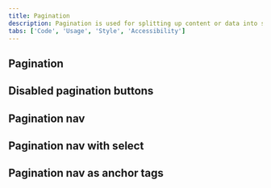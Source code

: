 ```yaml
---
title: Pagination
description: Pagination is used for splitting up content or data into several pages, with a control for navigating to the next or previous page.
tabs: ['Code', 'Usage', 'Style', 'Accessibility']
---
```


## Pagination

<ComponentCode
  name="Pagination"
  component="pagination"
  variation="pagination"
  hasReactVersion="pagination--pagination"
  hasVueVersion="pagination--default"
  hasAngularVersion="?path=/story/pagination--default"
  codepen="KYzgVB"
/>

## Disabled pagination buttons

<ComponentCode
  name="Pagination nav"
  component="pagination"
  variation="pagination--disabled-pagination-buttons"
  hasReactVersion="pagination--pagination"
  hasVueVersion="pagination--default&knob-Number%20of%20items=10"
  codepen="LvNRZV"
/>

## Pagination nav

<ComponentCode
  name="Pagination nav"
  component="pagination-nav"
  variation="pagination-nav"
/>

## Pagination nav with select

<ComponentCode
  name="Pagination nav"
  component="pagination-nav"
  variation="pagination-nav--default--with-select"
/>

## Pagination nav as anchor tags

<ComponentCode
  name="Pagination nav"
  component="pagination-nav"
  variation="pagination-nav--default--as-anchor"
/>
